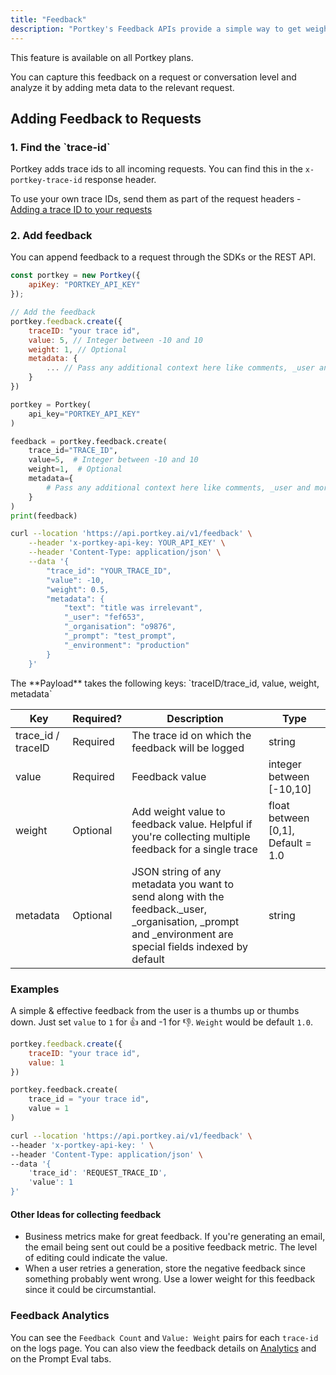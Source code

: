 ```yaml
---
title: "Feedback"
description: "Portkey's Feedback APIs provide a simple way to get weighted feedback from customers on any request you served, at any stage in your app."
---
```


<Info>
    This feature is available on all Portkey plans.
</Info>


You can capture this feedback on a request or conversation level and analyze it by adding meta data to the relevant request.

## Adding Feedback to Requests

### 1\. Find the \`trace-id\`

Portkey adds trace ids to all incoming requests. You can find this in the `x-portkey-trace-id` response header.

To use your own trace IDs, send them as part of the request headers - [Adding a trace ID to your requests](/product/observability/traces#how-to-enable-request-tracing)

### 2\. Add feedback

You can append feedback to a request through the SDKs or the REST API.

<Tabs>
  <Tab title="NodeJS">

```js
const portkey = new Portkey({
    apiKey: "PORTKEY_API_KEY"
});

// Add the feedback
portkey.feedback.create({
    traceID: "your trace id",
    value: 5, // Integer between -10 and 10
    weight: 1, // Optional
    metadata: {
        ... // Pass any additional context here like comments, _user and more
    }
})
```
  </Tab>
  <Tab title="Python">

```python
portkey = Portkey(
    api_key="PORTKEY_API_KEY"
)

feedback = portkey.feedback.create(
    trace_id="TRACE_ID",
    value=5,  # Integer between -10 and 10
    weight=1,  # Optional
    metadata={
        # Pass any additional context here like comments, _user and more
    }
)
print(feedback)
```
  </Tab>
<Tab title="cURL">

```sh
curl --location 'https://api.portkey.ai/v1/feedback' \
    --header 'x-portkey-api-key: YOUR_API_KEY' \
    --header 'Content-Type: application/json' \
    --data '{
        "trace_id": "YOUR_TRACE_ID",
        "value": -10,
        "weight": 0.5,
        "metadata": {
            "text": "title was irrelevant",
            "_user": "fef653",
            "_organisation": "o9876",
            "_prompt": "test_prompt",
            "_environment": "production"
        }
    }'
```
  </Tab>
</Tabs>
The **Payload** takes the following keys: `traceID/trace_id, value, weight, metadata`

| Key                 | Required?  | Description                                                                                                                                                   | Type                                 |
| ------------------- | ---------- | ------------------------------------------------------------------------------------------------------------------------------------------------------------- | ------------------------------------ |
| trace\_id / traceID | <Icon icon="square-check" /> Required | The trace id on which the feedback will be logged                                                                                                             | string                               |
| value               | <Icon icon="square-check" /> Required | Feedback value                                                                                                                                                | integer between \[-10,10\]           |
| weight              | <Icon icon="question" /> Optional | Add weight value to feedback value. Helpful if you're collecting multiple feedback for a single trace                                                         | float between \[0,1\], Default = 1.0 |
| metadata            | <Icon icon="question" /> Optional | JSON string of any metadata you want to send along with the feedback.\_user, \_organisation, \_prompt and \_environment are special fields indexed by default | string                               |

### Examples

A simple & effective feedback from the user is a thumbs up or thumbs down. Just set `value` to `1` for 👍 and -1 for 👎. `Weight` would be default `1.0`.

<Tabs>
  <Tab title="NodeJS">

```js
portkey.feedback.create({
    traceID: "your trace id",
    value: 1
})
```
  </Tab>
  <Tab title="Python">

```py
portkey.feedback.create(
    trace_id = "your trace id",
    value = 1
)
```
  </Tab>
<Tab title="cURL">

```sh
curl --location 'https://api.portkey.ai/v1/feedback' \
--header 'x-portkey-api-key: ' \
--header 'Content-Type: application/json' \
--data '{
    'trace_id': 'REQUEST_TRACE_ID',
    'value': 1
}'
```
  </Tab>
</Tabs>

#### Other Ideas for collecting feedback

* Business metrics make for great feedback. If you're generating an email, the email being sent out could be a positive feedback metric. The level of editing could indicate the value.
* When a user retries a generation, store the negative feedback since something probably went wrong. Use a lower weight for this feedback since it could be circumstantial.

### Feedback Analytics

You can see the `Feedback Count` and `Value: Weight` pairs for each `trace-id` on the logs page. You can also view the feedback details on [Analytics](/product/observability/analytics#feedback) and on the Prompt Eval tabs.
